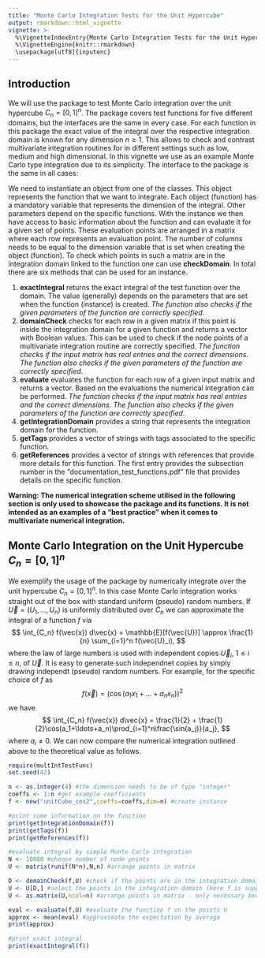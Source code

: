 ```yaml
---
title: "Monte Carlo Integration Tests for the Unit Hypercube"
output: rmarkdown::html_vignette
vignette: >
  %\VignetteIndexEntry{Monte Carlo Integration Tests for the Unit Hypercube}
  %\VignetteEngine{knitr::rmarkdown}
  \usepackage[utf8]{inputenc}
---
```

## Introduction
We will use the package to test Monte Carlo integration over the unit hypercube $C_n=[0,1]^n$.
The package covers test functions for five different domains, but the interfaces are the same in every case.
For each function in this package the exact value of the integral over the respective integration domain is known for any dimension $n\geq 1$.
This allows to check and contrast multivariate integration routines for in different settings such as low, medium and high dimensional.
In this vignette we use as an example Monte Carlo type integration due to its simplicity.
The interface to the package is the same in all cases:

We need to instantiate an object from one of the classes.
This object represents the function that we want to integrate.
Each object (function) has a mandatory variable that represents the dimension of the integral.
Other parameters depend on the specific functions.
With the instance we then have access to basic information about the function and can evaluate it for a given set of points.
These evaluation points are arranged in a matrix where each row represents an evaluation point.
The number of columns needs to be equal to the dimension variable that is set when creating the object (function).
To check which points in such a matrix are in the integration domain linked to the function one can use **checkDomain**.
In total there are six methods that can be used for an instance.

1. **exactIntegral** returns the exact integral of the test function over the domain. The value (generally) depends on the parameters that are set when the function (instance) is created. *The function also checks if the given parameters of the function are correctly specified*.
2. **domainCheck** checks for each row in a given matrix if this point is inside the integration domain for a given function and returns a vector with Boolean values. This can be used to check if the node points of a multivariate integration routine are correctly specified. *The function checks if the input matrix has real entries and the correct dimensions. The function also checks if the given parameters of the function are correctly specified*.
3. **evaluate** evaluates the function for each row of a given input matrix and returns a vector. Based on the evaluations the numerical integration can be performed. *The function checks if the input matrix has real entries and the correct dimensions. The function also checks if the given parameters of the function are correctly specified*.
4. **getIntegrationDomain** provides a string that represents the integration domain for the function.
5. **getTags** provides a vector of strings with tags associated to the specific function.
6. **getReferences** provides a vector of strings with references that provide more details for this function. The first entry provides the subsection number in the "documentation_test_functions.pdf" file that provides details on the specific function.

**Warning: The numerical integration scheme utilised in the following section is only used to showcase the package and its functions. It is not intended as an examples of a "best practice" when it comes to multivariate numerical integration.**

## Monte Carlo Integration on the Unit Hypercube $C_n=[0,1]^n$
We exemplify the usage of the package by numerically integrate over the unit hypercube $C_n = [0,1]^n$.
In this case Monte Carlo integration works straight out of the box with standard uniform (pseudo) random numbers.
If $\vec{U} = (U_1,\ldots,U_n)$ is uniformly distributed over $C_n$ we can approximate the integral of a function $f$ via
$$
\int_{C_n} f(\vec{x}) d\vec{x} = \mathbb{E}[f(\vec{U})] \approx \frac{1}{n} \sum_{i=1}^n f(\vec{U}_i),
$$
where the law of large numbers is used with independent copies $\vec{U}_i$, $1\leq i\leq n$, of $\vec{U}$.
It is easy to generate such independnet copies by simply drawing independt (pseudo) random numbers.
For example, for the specific choice of $f$ as
$$
f(\vec{x}) = (\cos( a_1x_1+\ldots+a_nx_n ))^2
$$
we have
$$
\int_{C_n} f(\vec{x}) d\vec{x} = \frac{1}{2} + \frac{1}{2}\cos(a_1+\ldots+a_n)\prod_{i=1}^n\frac{\sin(a_j)}{a_j},
$$
where $a_i\neq 0$.
We can now compare the numerical integration outlined above to the theoretical value as follows.

```r
require(multIntTestFunc)
set.seed(42)

n <- as.integer(4) #the dimension needs to be of type "integer"
coeffs <- 1:n #get example coefficients
f <- new("unitCube_cos2",coeffs=coeffs,dim=n) #create instance

#print some information on the function
print(getIntegrationDomain(f))
print(getTags(f))
print(getReferences(f))

#evaluate integral by simple Monte Carlo integration
N <- 10000 #choose number of node points
U <- matrix(runif(N*n),N,n) #arrange points in matrix

D <- domainCheck(f,U) #check if the points are in the integration domain
U <- U[D,] #select the points in the integration domain (here f is supported over C_n so we take all points)
U <- as.matrix(U,ncol=n) #arrange points in matrix - only necessary because for n=1 we might get a vector, but we need a matrix input for our evaluate function

eval <- evaluate(f,U) #evaluate the function f on the points U
approx <- mean(eval) #approximate the expectation by average
print(approx)

#print exact integral
print(exactIntegral(f))
```

